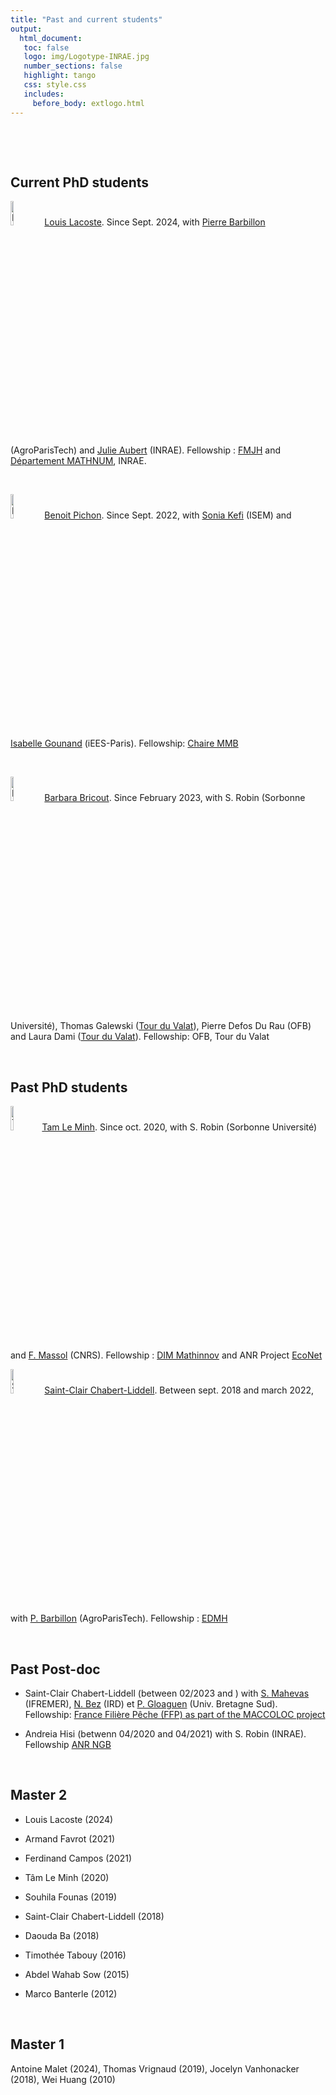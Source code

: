 ```yaml
---
title: "Past and current students"
output: 
  html_document:
   toc: false
   logo: img/Logotype-INRAE.jpg
   number_sections: false
   highlight: tango
   css: style.css
   includes:
     before_body: extlogo.html
---
```


<br> 

<br> 

##  <i class="fa fa-graduation-cap"></i>  Current PhD students 

 
![Louis](img/Louis.jpeg){width=10%} [Louis Lacoste](https://mia-ps.inrae.fr/louis-lacoste). Since Sept. 2024,  with [Pierre Barbillon](https://www6.inrae.fr/mia-paris/Equipes/Membres/Pierre-Barbillon) (AgroParisTech) and [Julie Aubert](https://julieaubert.github.io/myprowebsite/) (INRAE). Fellowship : [FMJH](https://www.universite-paris-saclay.fr/en/doctoral-schools/hadamard-doctoral-school-mathematics) and [Département MATHNUM](https://www.inrae.fr/departements/mathnum), INRAE.  

<br> 
 
![Benoit](img/Benoit.jpg){width=10%} [Benoit Pichon](https://isem-evolution.fr/membre/pichon/). Since Sept. 2022,   with [Sonia Kefi](https://isem-evolution.fr/membre/kefi/) (ISEM) and [Isabelle Gounand](https://isabellegounand.wordpress.com/) (iEES-Paris). Fellowship: [Chaire MMB](http://www.cmap.polytechnique.fr/chaire-mmb/)
 
 
 <br> 
 
 ![Barbara](img/barbara.jpeg){width=10%} [Barbara Bricout](https://tourduvalat.org/staff/barbara-bricout/). Since February 2023,  with S. Robin (Sorbonne Université), Thomas Galewski ([Tour du Valat](https://tourduvalat.org/)), Pierre Defos Du Rau (OFB) and  Laura Dami ([Tour du Valat](https://tourduvalat.org/)). Fellowship: OFB, Tour du Valat
 
 <br> 


##  <i class="fa fa-graduation-cap"></i>  Past    PhD students 


![Tam](img/tam.jpeg){width=10%}[Tam Le Minh](https://tam-leminh.github.io/). Since oct. 2020, with  S. Robin (Sorbonne Université) and  [F. Massol](https://spici.weebly.com/francois-massol.html) (CNRS). Fellowship :  [DIM Mathinnov](https://www.dim-mathinnov.fr/) and ANR Project [EcoNet](https://cmatias.perso.math.cnrs.fr/ANR_EcoNet.html)

![Saint Clair](img/saintclair.jpeg){width=10%} [Saint-Clair Chabert-Liddell](https://chabert-liddell.netlify.app/en/). Between sept. 2018 and march 2022, with [P. Barbillon](https://www6.inrae.fr/mia-paris/Equipes/Membres/Pierre-Barbillon) (AgroParisTech). Fellowship : [EDMH](https://www.universite-paris-saclay.fr/en/doctoral-schools/hadamard-doctoral-school-mathematics)

 
 <br> 
 
##  <i class="fa fa-graduation-cap"></i>  Past Post-doc  


   
   - Saint-Clair Chabert-Liddell (between 02/2023 and ) with [S. Mahevas](https://umr-marbec.fr/membre/stephanie-mahevas/) (IFREMER), [N. Bez](https://umr-marbec.fr/membre/nicolas-bez/) (IRD) et [P. Gloaguen](https://papayoun.github.io/) (Univ. Bretagne Sud). Fellowship: [France Filière Pêche (FFP) as part of the MACCOLOC project](https://www.francefilierepeche.fr/projets/maccoloc-analyse-indices-abondance-flottille/)
 
   
   - Andreia Hisi (betwenn 04/2020 and 04/2021) with S. Robin (INRAE). Fellowship [ANR NGB](https://anr.fr/Projet-ANR-17-CE32-0011)


 <br> 
 
## <i class="fa fa-book"></i>  Master 2 

 - Louis Lacoste (2024)
 
 - Armand Favrot (2021)
 
 - Ferdinand Campos (2021)

 - Tâm Le Minh (2020) 
 
 - Souhila Founas (2019)

 - Saint-Clair Chabert-Liddell (2018) 
 
 - Daouda Ba (2018) 
   
 - Timothée Tabouy (2016) 
   
 - Abdel Wahab Sow (2015) 
   
 - Marco Banterle (2012)
 
 <br> 
 
## <i class="fa fa-book"></i>  Master 1  
 Antoine Malet (2024), Thomas Vrignaud (2019), Jocelyn Vanhonacker (2018), Wei Huang (2010)
